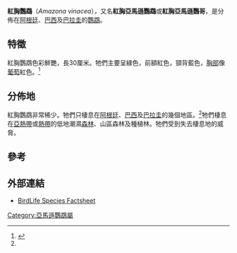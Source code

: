 {{Speciesbox
| name = 紅胸鸚鵡
| image = Amazona vinacea -two captive-8a.jpg
| image_width = 250px
| status = EN 
| status_system = iucn3.1
| status_ref = <ref name=IUCN>{{IUCN2008|assessors=BirdLife International|year=2008|id=142714|title=Amazona vinacea|downloaded=20 January 2009}}</ref>
| genus = Amazona
| species = vinacea
| authority = ([[Heinrich_Kuhl|Kuhl]], 1820)
| range_map = Distribuicao-geografica-amazona-vinacea.png
| range_map_width = 250px
| range_map_caption = 紅胸鸚鵡的分佈地
}}

'''紅胸鸚鵡'''（''Amazona vinacea''），又名'''紅胸亞馬遜鸚鵡'''或'''紅胸亞馬遜鸚哥'''，是分佈在[[阿根廷|阿根廷]]、[[巴西|巴西]]及[[巴拉圭|巴拉圭]]的[[鸚鵡|鸚鵡]]。

==特徵==
紅胸鸚鵡色彩鮮艷，長30厘米。牠們主要呈綠色，前額紅色，頸背藍色，[[胸部|胸部]]像[[葡萄|葡萄]]紅色。<ref name = BLI-1686>{{cite web| publisher =BirdLife International|year=2008|url = http://www.birdlife.org/datazone/species/index.html?action=SpcHTMDetails.asp&sid=1686&m=0 |title = Species factsheet: ''Amazona collaria'' |accessdate = 20 January 2009 }}</ref>

==分佈地==
紅胸鸚鵡非常稀少。牠們只棲息在[[阿根廷|阿根廷]]、[[巴西|巴西]]及[[巴拉圭|巴拉圭]]的幾個地區。<ref name = BLI-1686/>牠們棲息在[[亞熱帶|亞熱帶]]或[[熱帶|熱帶]]的低地潮濕[[森林|森林]]、山區森林及種植林。牠們受到失去棲息地的威脅。

==參考==
{{reflist}}

==外部連結==
* [http://www.birdlife.org/datazone/species/index.html?action=SpcHTMDetails.asp&sid=1686&m=0 BirdLife Species Factsheet]
{{Taxonbar|from=Q280469}}

[[Category:亞馬遜鸚鵡屬|Category:亞馬遜鸚鵡屬]]